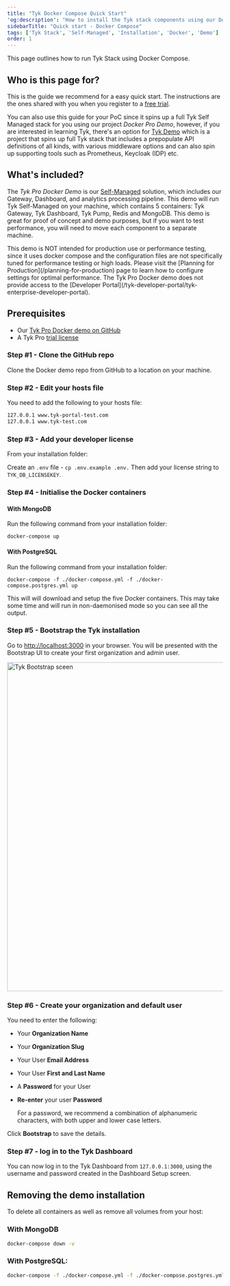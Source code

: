 ```yaml
---
title: "Tyk Docker Compose Quick Start"
'og:description': "How to install the Tyk stack components using our Docker Pro-Demo proof of concept"
sidebarTitle: "Quick start - Docker Compose"
tags: ['Tyk Stack', 'Self-Managed', 'Installation', 'Docker', 'Demo']
order: 1
---
```


This page outlines how to run Tyk Stack using Docker Compose.

## Who is this page for?
This is the guide we recommend for a easy quick start. The instructions are the ones shared with you when you register to a [free trial](/getting-started/quick-start).

You can also use this guide for your PoC since it spins up a full Tyk Self Managed stack for you using our project *Docker Pro Demo*, however, if you are interested in learning Tyk, there's an option for [Tyk Demo](/deployment-and-operations/tyk-self-managed/tyk-demos-and-pocs/overview) which is a project that spins up full Tyk stack that includes a prepopulate API definitions of all kinds, with various middleware options and can also spin up supporting tools such as Prometheus, Keycloak (IDP) etc.

## What's included?
The *Tyk Pro Docker Demo* is our [Self-Managed](/tyk-on-premises) solution, which includes our Gateway, Dashboard, and analytics processing pipeline. This demo will run Tyk Self-Managed on your machine, which contains 5 containers: Tyk Gateway, Tyk Dashboard, Tyk Pump, Redis and MongoDB. This demo is great for proof of concept and demo purposes, but if you want to test performance, you will need to move each component to a separate machine.


<Warning>
This demo is NOT intended for production use or performance testing, since it uses docker compose and the configuration files are not specifically tuned for performance testing or high loads. Please visit the [Planning for Production](/planning-for-production) page to learn how to configure settings for optimal performance.
</Warning>


<Note>
The Tyk Pro Docker demo does not provide access to the [Developer Portal](/tyk-developer-portal/tyk-enterprise-developer-portal).
</Note>


## Prerequisites

* Our [Tyk Pro Docker demo on GitHub](https://github.com/TykTechnologies/tyk-pro-docker-demo)
* A Tyk Pro [trial license](https://pages.tyk.io/get-started-with-tyk)

### Step #1 - Clone the GitHub repo

Clone the Docker demo repo from GitHub to a location on your machine.

### Step #2 - Edit your hosts file

You need to add the following to your hosts file:

```bash
127.0.0.1 www.tyk-portal-test.com
127.0.0.1 www.tyk-test.com
```

### Step #3 - Add your developer license

From your installation folder:

Create an `.env` file - `cp .env.example .env.` Then add your license string to `TYK_DB_LICENSEKEY`.

### Step #4 - Initialise the Docker containers

#### With MongoDB

Run the following command from your installation folder:

```docker
docker-compose up
```

#### With PostgreSQL

Run the following command from your installation folder:

```docker
docker-compose -f ./docker-compose.yml -f ./docker-compose.postgres.yml up
```

This will will download and setup the five Docker containers. This may take some time and will run in non-daemonised mode so you can see all the output.

### Step #5 - Bootstrap the Tyk installation

Go to [http://localhost:3000](http://localhost:3000) in your browser. You will be presented with the Bootstrap UI to create your first organization and admin user.

<img src="/img/dashboard/system-management/tyk-bootstrap.png" alt="Tyk Bootstrap sceen" width="768" />


### Step #6 - Create your organization and default user

You need to enter the following:

* Your **Organization Name**
* Your **Organization Slug**
* Your User **Email Address**
* Your User **First and Last Name**
* A **Password** for your User
* **Re-enter** your user **Password**



    <Note>
    For a password, we recommend a combination of alphanumeric characters, with both upper and lower case
    letters.
    </Note>



Click **Bootstrap** to save the details.

### Step #7 - log in to the Tyk Dashboard

You can now log in to the Tyk Dashboard from `127.0.0.1:3000`, using the username and password created in the Dashboard
Setup screen.

## Removing the demo installation

To delete all containers as well as remove all volumes from your host:

### With MongoDB

```bash
docker-compose down -v
```
### With PostgreSQL:

```bash
docker-compose -f ./docker-compose.yml -f ./docker-compose.postgres.yml down -v
```
